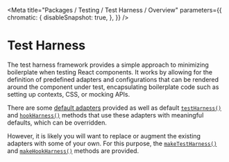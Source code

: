 
<Meta
    title="Packages / Testing / Test Harness / Overview"
    parameters={{
        chromatic: {
            disableSnapshot: true,
        },
    }}
/>

# Test Harness

The test harness framework provides a simple approach to minimizing boilerplate when testing React components. It works by allowing for the definition of predefined adapters and configurations that can be rendered around the component under test, encapsulating boilerplate code such as setting up contexts, CSS, or mocking APIs.

There are some <a href="./?path=/docs/packages-testing-test-harness-exports-harnessadapters--docs">default adapters</a> provided as well as default <a href="./?path=/docs/packages-testing-test-harness-exports-testharness--docs">`testHarness()`</a> and <a href="./?path=/docs/packages-testing-test-harness-exports-hookharness--docs">`hookHarness()`</a> methods that use these adapters with meaningful defaults, which can be overridden.

However, it is likely you will want to replace or augment the existing adapters with some of your own. For this purpose, the <a href="./?path=/docs/packages-testing-test-harness-exports-maketestharness--docs">`makeTestHarness()`</a> and <a href="./?path=/docs/packages-testing-test-harness-exports-makehookharness--docs">`makeHookHarness()`</a> methods are provided.

